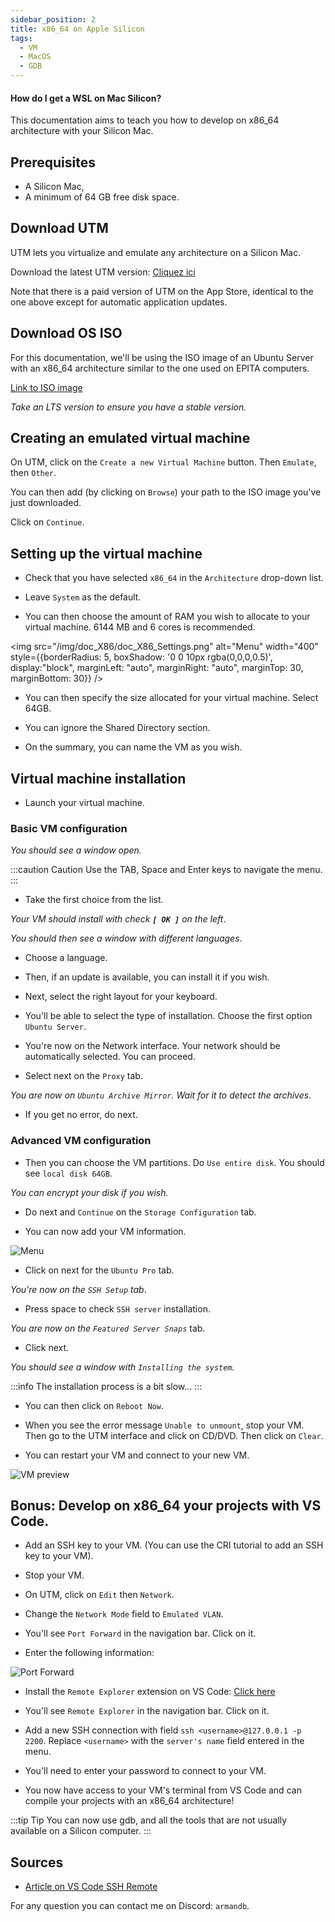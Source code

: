 ```yaml
---
sidebar_position: 2
title: x86_64 on Apple Silicon
tags:
  - VM
  - MacOS
  - GDB
---
```


#### How do I get a WSL on Mac Silicon?

This documentation aims to teach you how to develop on x86_64 architecture with your Silicon Mac.

## Prerequisites

- A Silicon Mac,
- A minimum of 64 GB free disk space.

## Download UTM

UTM lets you virtualize and emulate any architecture on a Silicon Mac.

Download the latest UTM version:
[Cliquez ici](https://github.com/utmapp/UTM/releases/latest/download/UTM.dmg)

Note that there is a paid version of UTM on the App Store, identical to the one above except for automatic application updates.

## Download OS ISO

For this documentation, we'll be using the ISO image of an Ubuntu Server with an x86_64 architecture similar to the one used on EPITA computers.

[Link to ISO image](https://ubuntu.com/download/server)

*Take an LTS version to ensure you have a stable version.*

## Creating an emulated virtual machine

On UTM, click on the `Create a new Virtual Machine` button. Then `Emulate`, then `Other`.

You can then add (by clicking on `Browse`) your path to the ISO image you've just downloaded.

Click on `Continue`.

## Setting up the virtual machine

- Check that you have selected `x86_64` in the `Architecture` drop-down list.

- Leave `System` as the default.

- You can then choose the amount of RAM you wish to allocate to your virtual machine. 6144 MB and 6 cores is recommended.

<img src="/img/doc_X86/doc_X86_Settings.png" alt="Menu" width="400" style={{borderRadius: 5, boxShadow: '0 0 10px rgba(0,0,0,0.5)', display:"block", marginLeft: "auto", marginRight: "auto", marginTop: 30, marginBottom: 30}} />

- You can then specify the size allocated for your virtual machine. Select 64GB.

- You can ignore the Shared Directory section.

- On the summary, you can name the VM as you wish.

## Virtual machine installation

- Launch your virtual machine.

### Basic VM configuration

*You should see a window open.*

:::caution Caution
Use the TAB, Space and Enter keys to navigate the menu.
:::

- Take the first choice from the list.

*Your VM should install with check **`[ OK ]`** on the left*.

*You should then see a window with different languages*.

- Choose a language.

- Then, if an update is available, you can install it if you wish.

- Next, select the right layout for your keyboard.

- You'll be able to select the type of installation. Choose the first option `Ubuntu Server`.

- You're now on the Network interface. Your network should be automatically selected. You can proceed.

- Select next on the `Proxy` tab.

*You are now on `Ubuntu Archive Mirror`. Wait for it to detect the archives*.

- If you get no error, do next.

### Advanced VM configuration

- Then you can choose the VM partitions. Do `Use entire disk`. You should see `local disk 64GB`.

*You can encrypt your disk if you wish.*

- Do next and `Continue` on the `Storage Configuration` tab.

- You can now add your VM information.

![Menu](/img/doc_X86/doc_X86_Menu.png)

- Click on next for the `Ubuntu Pro` tab.

*You're now on the `SSH Setup` tab*.

- Press space to check `SSH server` installation.

*You are now on the `Featured Server Snaps`* tab.

- Click next.

*You should see a window with `Installing the system`.*

:::info
The installation process is a bit slow...
:::

- You can then click on `Reboot Now`.

- When you see the error message `Unable to unmount`, stop your VM. Then go to the UTM interface and click on CD/DVD. Then click on `Clear`.

- You can restart your VM and connect to your new VM.

![VM preview](/img/doc_X86/doc_X86_VM.png)

## Bonus: Develop on x86_64 your projects with VS Code.

- Add an SSH key to your VM. (You can use the CRI tutorial to add an SSH key to your VM).

- Stop your VM.

- On UTM, click on `Edit` then `Network`.

- Change the `Network Mode` field to `Emulated VLAN`.

- You'll see `Port Forward` in the navigation bar. Click on it.

- Enter the following information:

![Port Forward](/img/doc_X86/doc_X86_Clear.png)

- Install the `Remote Explorer` extension on VS Code: [Click here](https://marketplace.visualstudio.com/items?itemName=ms-vscode.remote-explorer)

- You'll see `Remote Explorer` in the navigation bar. Click on it.

- Add a new SSH connection with field `ssh <username>@127.0.0.1 -p 2200`. Replace `<username>` with the `server's name` field entered in the menu.

- You'll need to enter your password to connect to your VM.

- You now have access to your VM's terminal from VS Code and can compile your projects with an x86_64 architecture!

:::tip Tip
You can now use gdb, and all the tools that are not usually available on a Silicon computer.
:::


## Sources
- [Article on VS Code SSH Remote](https://medium.com/@lizrice/linux-vms-on-an-m1-based-mac-with-vscode-and-utm-d73e7cb06133)


For any question you can contact me on Discord: `armandb`.
